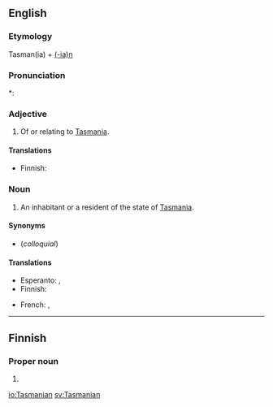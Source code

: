 ==English==

===Etymology===
Tasman(ia) + [[-ian|(-ia)n]]

===Pronunciation===
*: {{rhymes|eɪniən|lang=en}}

===Adjective===
{{en-adj|-}}

# Of or relating to [[Tasmania]].

====Translations====
{{trans-top|of or relating to Tasmania}}
* Finnish: {{t|fi|tasmanialainen}}
{{trans-mid}}
{{trans-bottom}}

===Noun===
{{en-noun}}

# An inhabitant or a resident of the state of [[Tasmania]].

====Synonyms====
* {{l|en|Taswegian}} (''colloquial'')

====Translations====
{{trans-top|inhabitant}}
* Esperanto: {{t|eo|tasmaniano}} {{qualifier|man or woman}}, {{t|eo|tasmanianino}} {{qualifier|woman}}
* Finnish: {{t|fi|tasmanialainen}}
{{trans-mid}}
* French: {{t+|fr|Tasmanien|m}}, {{t+|fr|Tasmanienne|f}}
{{trans-bottom}}

----

==Finnish==

===Proper noun===
{{head|fi|proper noun form}}

# {{fi-form of|Tasmania|case=genitive|pl=singular}}

[[io:Tasmanian]]
[[sv:Tasmanian]]